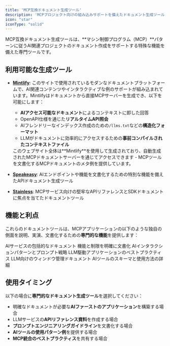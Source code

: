 ```yaml
---
title: 'MCP互換ドキュメント生成ツール'
description: 'MCPプロジェクト向けの組み込みサポートを備えたドキュメント生成ツール'
icon: "star"
iconType: "solid"
---
```


MCP互換ドキュメント生成ツールは、**マシン制御プログラム（MCP）**パターンに従うAI関連プロジェクトのドキュメント作成をサポートする特殊な機能を備えた専門ツールです。

## <Icon icon="tools" iconType="solid" /> 利用可能な生成ツール

- <Icon icon="leaf" iconType="solid" color="#22c55e" /> **[Mintlify](https://mintlify.com/)**: このサイトで使用されているモダンなドキュメントプラットフォームで、AI関連コンテンツやインタラクティブな例のサポートが組み込まれています。Mintlifyはドキュメントから直接MCPサーバーを生成でき、以下を可能にします：
  - <Icon icon="robot" iconType="solid" /> **AIアクセス可能なドキュメント**によるコンテキストに即した回答
  - <Icon icon="bolt" iconType="solid" /> OpenAPI仕様を通じた**リアルタイムAPI照会**
  - <Icon icon="code" iconType="solid" /> AIフレンドリーなインデックス作成のための`/llms.txt`などの**構造化フォーマット**
  - <Icon icon="file-lines" iconType="solid" /> LLMがドキュメントに効率的にアクセスするための**事前コンパイルされたコンテキストファイル**
  
  <Note>
    <Icon icon="circle-info" iconType="solid" /> このウェブサイト全体は**Mintlify**を使用して生成されており、自動生成されたMCPドキュメントサーバーを通じてアクセスできます - MCPツールを文書化するMCPドキュメントのメタ例を提供しています。
  </Note>

- <Icon icon="microphone" iconType="solid" color="#3b82f6" /> **[Speakeasy](https://www.speakeasyapi.dev/)**: AIエンドポイントや機能を文書化するための特別な機能を備えたAPIドキュメント生成ツール

- <Icon icon="shield" iconType="solid" color="#ef4444" /> **[Stainless](https://stainlessapi.com/)**: MCPサービス向けの堅牢なAPIリファレンスとSDKドキュメントに焦点を当てたドキュメントツール

## <Icon icon="list-check" iconType="solid" /> 機能と利点

これらのドキュメントツールは、MCPアプリケーションの以下のような独自の側面を説明、実演、文書化するための**専門的な機能**を提供します：

<CardGroup >
  <Card icon="wifi" title="APIエンドポイント">
    AIサービスの包括的なドキュメント
  </Card>
  <Card icon="brain" title="モデル機能">
    機能と制限を明確に文書化
  </Card>
  <Card icon="message-bot" title="インタラクションパターン">
    AIインタラクションパターンとプロンプト戦略
  </Card>
  <Card icon="puzzle-piece" title="統合ガイドライン">
    LLM駆動アプリケーションのベストプラクティス
  </Card>
  <Card icon="expand" title="コンテキスト管理">
    LLM向けのウィンドウ管理ドキュメント
  </Card>
  <Card icon="screwdriver-wrench" title="ツール仕様">
    AIツールのスキーマと使用方法の詳細
  </Card>
</CardGroup>

## <Icon icon="clock" iconType="solid" /> 使用タイミング

以下の場合に**専門的なドキュメント生成ツール**を選択してください：

- <Icon icon="rocket" iconType="solid" /> 明確なドキュメントが必要な**AIファーストのアプリケーション**を構築する場合
- <Icon icon="book-open-reader" iconType="solid" /> LLMサービスの**APIリファレンス資料**を作成する場合
- <Icon icon="message" iconType="solid" /> **プロンプトエンジニアリングガイドライン**を文書化する場合
- <Icon icon="code-compare" iconType="solid" /> **AIツールの使用パターン例**を提供する場合
- <Icon icon="share-nodes" iconType="solid" /> **MCP統合のベストプラクティス**を共有する場合 